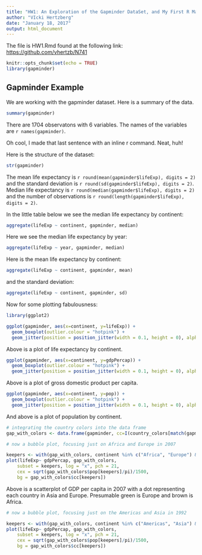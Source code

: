 ```yaml
---
title: "HW1: An Exploration of the Gapminder DataSet, and My First R Markdown Experience"
author: "VIcki Hertzberg"
date: "January 18, 2017"
output: html_document
---
```


The file is HW1.Rmd found at the following link: [https://github.com/vhertzb/N741](https://github.com/vhertzb/N741)


```r
knitr::opts_chunk$set(echo = TRUE)
library(gapminder)
```

## Gapminder Example

We are working with the gapminder dataset. Here is a summary of the data.

```r
summary(gapminder)
```

There are 1704 observatons with 6 variables. The names of the variables are `r names(gapminder)`.

Oh cool, I made that last sentence with an inline r command. Neat, huh!

Here is the structure of the dataset:

```r
str(gapminder)
```

The mean life expectancy is `r round(mean(gapminder$lifeExp), digits = 2)` and the standard deviation is `r round(sd(gapminder$lifeExp), digits = 2)`. Median life expectancy is `r round(median(gapminder$lifeExp), digits = 2)` and the number of observations is `r round(length(gapminder$lifeExp), digits = 2)`.

In the little table below we see the median life expectancy by continent:

```r
aggregate(lifeExp ~ continent, gapminder, median)
```

Here we see the median life expectancy by year:

```r
aggregate(lifeExp ~ year, gapminder, median)
```


Here is the mean life expectancy by continent:

```r
aggregate(lifeExp ~ continent, gapminder, mean)
```

and the standard deviation:

```r
aggregate(lifeExp ~ continent, gapminder, sd)
```

Now for some plotting fabulousness:

```r
library(ggplot2)

```

```r
ggplot(gapminder, aes(x=continent, y=lifeExp)) +
  geom_boxplot(outlier.colour = "hotpink") +
  geom_jitter(position = position_jitter(width = 0.1, height = 0), alpha = 1/4)
```

Above is a plot of life expectancy by continent.

```r
ggplot(gapminder, aes(x=continent, y=gdpPercap)) +
  geom_boxplot(outlier.colour = "hotpink") +
  geom_jitter(position = position_jitter(width = 0.1, height = 0), alpha = 1/4)
```

Above is a plot of gross domestic product per capita.

```r
ggplot(gapminder, aes(x=continent, y=pop)) +
  geom_boxplot(outlier.colour = "hotpink") +
  geom_jitter(position = position_jitter(width = 0.1, height = 0), alpha = 1/4)
```

And above is a plot of population by continent.

```r
# integrating the country colors into the data frame
gap_with_colors <- data.frame(gapminder, cc=I(country_colors[match(gapminder$country, names(country_colors))]))

# now a bubble plot, focusing just on Africa and Europe in 2007

keepers <- with(gap_with_colors, continent %in% c("Africa", "Europe") & year == 2007)
plot(lifeExp~ gdpPercap, gap_with_colors,
    subset = keepers, log = "x", pch = 21,
    cex = sqrt(gap_with_colors$pop[keepers]/pi)/1500,
    bg = gap_with_colors$cc[keepers])
```


Above is a scatterplot of GDP per capita in 2007 with a dot representing each country in Asia and Europe. Presumable green is Europe and brown is Africa.

```r
# now a bubble plot, focusing just on the Americas and Asia in 1992

keepers <- with(gap_with_colors, continent %in% c("Americas", "Asia") & year == 1992)
plot(lifeExp~ gdpPercap, gap_with_colors,
    subset = keepers, log = "x", pch = 21,
    cex = sqrt(gap_with_colors$pop[keepers]/pi)/1500,
    bg = gap_with_colors$cc[keepers])
```



